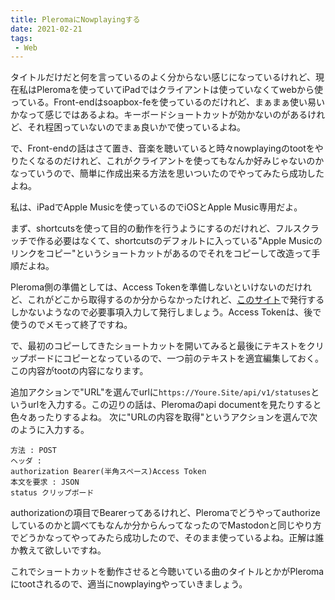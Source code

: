 ```yaml
---
title: PleromaにNowplayingする
date: 2021-02-21
tags:
 - Web
---
```

タイトルだけだと何を言っているのよく分からない感じになっているけれど、現在私はPleromaを使っていてiPadではクライアントは使っていなくてwebから使っている。Front-endはsoapbox-feを使っているのだけれど、まぁまぁ使い易いかなって感じではあるよね。キーボードショートカットが効かないのがあるけれど、それ程困っていないのでまぁ良いかで使っているよね。

で、Front-endの話はさて置き、音楽を聴いていると時々nowplayingのtootをやりたくなるのだけれど、これがクライアントを使ってもなんか好みじゃないのかなっていうので、簡単に作成出来る方法を思いついたのでやってみたら成功したよね。

私は、iPadでApple Musicを使っているのでiOSとApple Music専用だよ。

まず、shortcutsを使って目的の動作を行うようにするのだけれど、フルスクラッチで作る必要はなくて、shortcutsのデフォルトに入っている"Apple Musicのリンクをコピー"というショートカットがあるのでそれをコピーして改造って手順だよね。

Pleroma側の準備としては、Access Tokenを準備しないといけないのだけれど、これがどこから取得するのか分からなかったけれど、[このサイト](https://tools.splat.soy/pleroma-access-token/)で発行するしかないようなので必要事項入力して発行しましょう。Access Tokenは、後で使うのでメモって終了ですね。

で、最初のコピーしてきたショートカットを開いてみると最後にテキストをクリップボードにコピーとなっているので、一つ前のテキストを適宜編集しておく。この内容がtootの内容になります。

追加アクションで"URL"を選んでurlに`https://Youre.Site/api/v1/statuses`というurlを入力する。この辺りの話は、Pleromaのapi documentを見たりすると色々あったりするよね。
次に"URLの内容を取得"というアクションを選んで次のように入力する。
```
方法 : POST
ヘッダ :
authorization Bearer(半角スペース)Access Token
本文を要求 : JSON
status クリップボード
```
authorizationの項目でBearerってあるけれど、Pleromaでどうやってauthorizeしているのかと調べてもなんか分からんってなったのでMastodonと同じやり方でどうかなってやってみたら成功したので、そのまま使っているよね。正解は誰か教えて欲しいですね。

これでショートカットを動作させると今聴いている曲のタイトルとかがPleromaにtootされるので、適当にnowplayingやっていきましょう。
